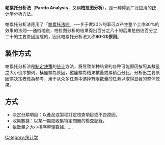 '''帕累托分析法'''（'''Pareto Analysis'''，又稱'''柏拉图分析'''），是一种得到广泛应用的[[统计学|统计学]]分析方法。

帕累托分析法應用了「[[帕累托法则|帕累托法则]]」──关于做20%的事可以产生整个工作80%的效果的法则──通俗地说，柏拉图分析的结果得出百分之八十的后果是由佔百分之二十的主要原因造成的，因此帕累托分析法又称'''80-20原则'''。

==製作方式==
帕累托分析法是[[制定决策|制定决策]]的[[统计|统计]]方法，将导致某种结果的各种可能原因按照其數量之大小倒序排列，橫座標為原因，縱座標為结果數量或累積百分比，分析出主要原因供决策者做為参考，用于从众多任务中选择有限数量的任务以取得显著的整体效果。

==方式==
*決定分類項目：以產品或製程訂定檢查項目或不良原因。
*收集數據：以某一期間收集特定問題的檢查記錄。
*依數量之大小排序整理數據.......

{{Statistics-stub}}

[[Category:统计学|Category:统计学]]